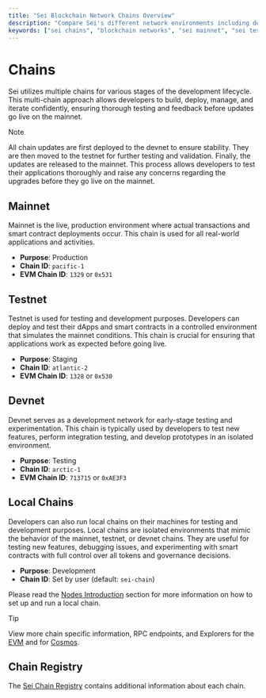 ```yaml
---
title: "Sei Blockchain Network Chains Overview"
description: "Compare Sei's different network environments including devnet, testnet, mainnet, and local chains, with detailed chain IDs and purposes for each development stage."
keywords: ["sei chains", "blockchain networks", "sei mainnet", "sei testnet", "sei devnet", "chain registry"]
---
```



# Chains

Sei utilizes multiple chains for various stages of the development lifecycle.
This multi-chain approach allows developers to build, deploy, manage, and
iterate confidently, ensuring thorough testing and feedback before updates go
live on the mainnet.

> [!NOTE]
>
> All chain updates are first deployed to the devnet to ensure stability. They are then moved to the testnet for further testing and validation. Finally, the updates are released to the mainnet. This process allows developers to test their applications thoroughly and raise any concerns regarding the upgrades before they go live on the mainnet.

## Mainnet

Mainnet is the live, production environment where actual transactions and
smart contract deployments occur. This chain is used for all real-world
applications and activities.

- **Purpose**: Production
- **Chain ID**: `pacific-1`
- **EVM Chain ID**: `1329` or `0x531`

## Testnet

Testnet is used for testing and development purposes. Developers can
deploy and test their dApps and smart contracts in a controlled environment that
simulates the mainnet conditions. This chain is crucial for ensuring that
applications work as expected before going live.

- **Purpose**: Staging
- **Chain ID**: `atlantic-2`
- **EVM Chain ID**: `1328` or `0x530`

## Devnet

Devnet serves as a development network for early-stage testing and experimentation.
This chain is typically used by developers to test new features, perform
integration testing, and develop prototypes in an isolated environment.

- **Purpose**: Testing
- **Chain ID**: `arctic-1`
- **EVM Chain ID**: `713715` or `0xAE3F3`

## Local Chains

Developers can also run local chains on their machines for testing and
development purposes. Local chains are isolated environments that mimic the
behavior of the mainnet, testnet, or devnet chains. They are useful for testing
new features, debugging issues, and experimenting with smart contracts with full
control over all tokens and governance decisions.

- **Purpose**: Development
- **Chain ID**: Set by user (default: `sei-chain`)

Please read the [Nodes Introduction](/node) section for more
information on how to set up and run a local chain.

> [!TIP]
>
> View more chain specific information, RPC endpoints, and Explorers for the [EVM](/evm/networks) and for [Cosmos](/cosmos-sdk/networks).

## Chain Registry

The [Sei Chain Registry](https://github.com/sei-protocol/chain-registry)
contains additional information about each chain.
